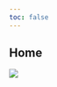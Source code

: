 ```yaml
---
toc: false
---
```


::: {.content-hidden unless-format="revealjs"}
# Home {.unnumbered}
:::


![](img/scales.png)

